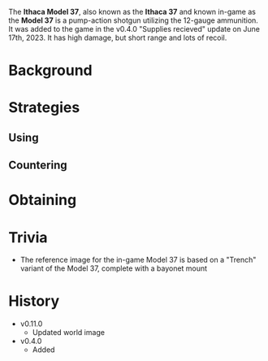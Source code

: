 The **Ithaca Model 37**, also known as the **Ithaca 37** and known in-game as the **Model 37** is a pump-action shotgun utilizing the 12-gauge ammunition. It was added to the game in the v0.4.0 "Supplies recieved" update on June 17th, 2023. It has high damage, but short range and lots of recoil. 

# Background

# Strategies
## Using

## Countering

# Obtaining

# Trivia
- The reference image for the in-game Model 37 is based on a "Trench" variant of the Model 37, complete with a bayonet mount

# History
- v0.11.0
  - Updated world image
- v0.4.0
  - Added
